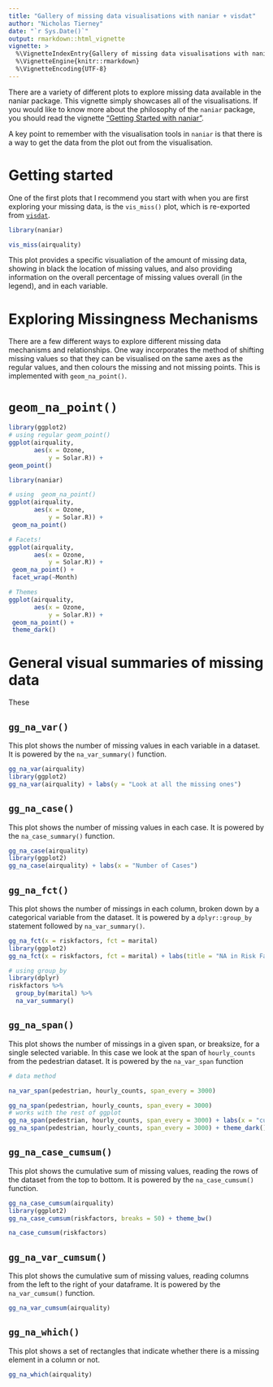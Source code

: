 ```yaml
---
title: "Gallery of missing data visualisations with naniar + visdat"
author: "Nicholas Tierney"
date: "`r Sys.Date()`"
output: rmarkdown::html_vignette
vignette: >
  %\VignetteIndexEntry{Gallery of missing data visualisations with naniar}
  %\VignetteEngine{knitr::rmarkdown}
  %\VignetteEncoding{UTF-8}
---
```


There are a variety of different plots to explore missing data available in the naniar package. This vignette simply showcases all of the visualisations. If you would like to know more about the philosophy of the `naniar` package, you should read the vignette ["Getting Started with naniar"]().

A key point to remember with the visualisation tools in `naniar` is that there is a way to get the data from the plot out from the visualisation.

# Getting started

One of the first plots that I recommend you start with when you are first exploring your missing data, is the `vis_miss()` plot, which is re-exported from [`visdat`](https://www.github.com/ropensci/visdat).

```r
library(naniar)

vis_miss(airquality)
```

This plot provides a specific visualiation of the amount of missing data, showing in black the location of missing values, and also providing information on the overall percentage of missing values overall (in the legend), and in each variable.

# Exploring Missingness Mechanisms

There are a few different ways to explore different missing data mechanisms and relationships. One way incorporates the method of shifting missing values so that they can be visualised on the same axes as the regular values, and then colours the missing and not missing points. This is implemented with `geom_na_point()`.

# `geom_na_point()`

```r
library(ggplot2)
# using regular geom_point()
ggplot(airquality,
       aes(x = Ozone,
           y = Solar.R)) +
geom_point()

library(naniar)

# using  geom_na_point()
ggplot(airquality,
       aes(x = Ozone,
           y = Solar.R)) +
 geom_na_point()

# Facets!
ggplot(airquality,
       aes(x = Ozone,
           y = Solar.R)) +
 geom_na_point() + 
 facet_wrap(~Month)

# Themes
ggplot(airquality,
       aes(x = Ozone,
           y = Solar.R)) +
 geom_na_point() + 
 theme_dark()


```

# General visual summaries of missing data

These

## `gg_na_var()`

This plot shows the number of missing values in each variable in a dataset. It is powered by the `na_var_summary()` function.

```r

gg_na_var(airquality)
library(ggplot2)
gg_na_var(airquality) + labs(y = "Look at all the missing ones")

```


## `gg_na_case()`

This plot shows the number of missing values in each case. It is powered by the `na_case_summary()` function.

```r
gg_na_case(airquality)
library(ggplot2)
gg_na_case(airquality) + labs(x = "Number of Cases")
```


## `gg_na_fct()`

This plot shows the number of missings in each column, broken down by a categorical variable from the dataset. It is powered by a `dplyr::group_by` statement followed by `na_var_summary()`. 

```r

gg_na_fct(x = riskfactors, fct = marital)
library(ggplot2)
gg_na_fct(x = riskfactors, fct = marital) + labs(title = "NA in Risk Factors and Marital status")

# using group_by
library(dplyr)
riskfactors %>%
  group_by(marital) %>%
  na_var_summary()

```

## `gg_na_span()`

This plot shows the number of missings in a given span, or breaksize, for a single selected variable. In this case we look at the span of `hourly_counts` from the pedestrian dataset.  It is powered by the `na_var_span` function

```r

# data method

na_var_span(pedestrian, hourly_counts, span_every = 3000)

gg_na_span(pedestrian, hourly_counts, span_every = 3000)
# works with the rest of ggplot
gg_na_span(pedestrian, hourly_counts, span_every = 3000) + labs(x = "custom")
gg_na_span(pedestrian, hourly_counts, span_every = 3000) + theme_dark()

```


## `gg_na_case_cumsum()`

This plot shows the cumulative sum of missing values, reading the rows of the dataset from the top to bottom. It is powered by the `na_case_cumsum()` function.

```r
gg_na_case_cumsum(airquality)
library(ggplot2)
gg_na_case_cumsum(riskfactors, breaks = 50) + theme_bw()

na_case_cumsum(riskfactors)
```

## `gg_na_var_cumsum()`

This plot shows the cumulative sum of missing values, reading columns from the left to the right of your dataframe. It is powered by the `na_var_cumsum()` function.

```r
gg_na_var_cumsum(airquality)
```


## `gg_na_which()`

This plot shows a set of rectangles that indicate whether there is a missing element in a column or not.

```r
gg_na_which(airquality)
```

